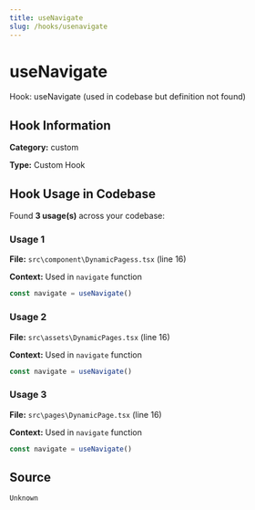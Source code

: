 ```yaml
---
title: useNavigate
slug: /hooks/usenavigate
---
```


# useNavigate

Hook: useNavigate (used in codebase but definition not found)

## Hook Information

**Category:** custom

**Type:** Custom Hook


## Hook Usage in Codebase

Found **3 usage(s)** across your codebase:

### Usage 1

**File:** `src\component\DynamicPagess.tsx` (line 16)

**Context:** Used in `navigate` function

```typescript
const navigate = useNavigate()
```

### Usage 2

**File:** `src\assets\DynamicPages.tsx` (line 16)

**Context:** Used in `navigate` function

```typescript
const navigate = useNavigate()
```

### Usage 3

**File:** `src\pages\DynamicPage.tsx` (line 16)

**Context:** Used in `navigate` function

```typescript
const navigate = useNavigate()
```



## Source
`Unknown`